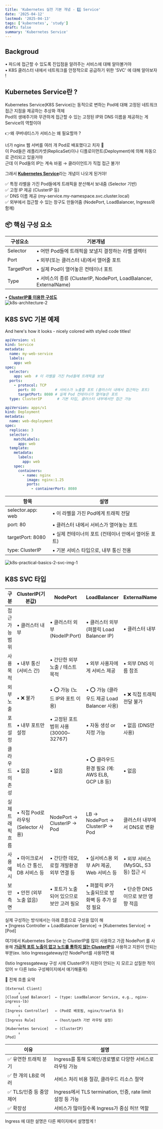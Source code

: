```yaml
---
title: 'Kubernetes 실전 기본 개념 - 2️⃣ Service'
date: '2025-04-12'
lastmod: '2025-04-13'
tags: ['kubernetes', 'study']
draft: false
summary: 'Kubernetes Service'
---
```


## Backgroud

• 파드에 접근할 수 있도록 진입점을 알려주는 서비스에 대해 알아볼거야  
• K8S 클러스터 내에서 네트워크를 안정적으로 공급하기 위한 'SVC' 에 대해 알아보자 !  

<TOCInline toc={props.toc} exclude="Backgroud" />

## Kubernetes Service란 ?

Kubernetes Service(K8S Service)는 동적으로 변하는 Pod에 대해 고정된 네트워크 접근 지점을 제공하는 추상화 객체  
Pod의 생애주기와 무관하게 접근할 수 있는 고정된 IP와 DNS 이름을 제공하는 게 Service의 역할이야

👉왜 쿠버네티스가 서비스는 왜 필요할까 ?

너가 nginx 웹 서버를 여러 개 Pod로 배포했다고 치자 🥑  
이 Pod들은 레플리카셋(ReplicaSet)이나 디플로이먼트(Deployment)에 의해 자동으로 관리되고 있을거야  
근데 이 Pod들의 IP는 계속 바뀜 → 클라이언트가 직접 접근 불가!  

그래서 <u>**Kubernetes Service**</u>라는 개념이 나오게 된거야!  

✅ 특정 라벨을 가진 Pod들에게 트래픽을 분산해서 보내줌 (Selector 기반)  
✅ 고정 IP 제공 (ClusterIP 등)  
✅ DNS 이름 제공 (my-service.my-namespace.svc.cluster.local)    
✅ 외부에서 접근할 수 있는 창구도 만들어줌 (NodePort, LoadBalancer, Ingress와 함께)  

## 📦 핵심 구성 요소

| 구성요소 | 기본개념 |
|--------|--------|
| Selector | • 어떤 Pod들에 트래픽을 보낼지 결정하는 라벨 셀렉터 |
| Port | • 외부(또는 클러스터 내)에서 열어줄 포트 |
| TargetPort | • 실제 Pod이 열어놓은 컨테이너 포트 |
| Type | • 서비스의 종류 (ClusterIP, NodePort, LoadBalancer, ExternalName) |


• <u>**ClusterIP를 이용한 구성도**</u>  
![k8s-architecture-2](/static/images/k8s-practical-basics-2-svc-img-1.png)

## K8S SVC 기본 예제

And here's how it looks - nicely colored with styled code titles!


```yaml:svc-clusterip.yaml
apiVersion: v1
kind: Service
metadata:
  name: my-web-service
  labels:
    app: web
spec:
  selector:
    app: web  # 이 라벨을 가진 Pod들에 트래픽을 보냄
  ports:
    - protocol: TCP
      port: 80         # 서비스가 노출할 포트 (클러스터 내에서 접근하는 포트)
      targetPort: 8080 # 실제 Pod 컨테이너가 열어놓은 포트
  type: ClusterIP       # 기본 타입, 클러스터 내부에서만 접근 가능
```

```yaml:deployment.yaml
apiVersion: apps/v1
kind: Deployment
metadata:
  name: web-deployment
spec:
  replicas: 3
  selector:
    matchLabels:
      app: web
  template:
    metadata:
      labels:
        app: web
    spec:
      containers:
        - name: nginx
          image: nginx:1.25
          ports:
            - containerPort: 8080
```
| 항목 | 설명 |
|--------|--------|
| selector.app: web | • 이 라벨을 가진 Pod에게 트래픽 전달 |
| port: 80 | • 클러스터 내에서 서비스가 열어놓는 포트 |
| targetPort: 8080 | • 실제 컨테이너의 포트 (컨테이너 안에서 열어둔 포트) |
| type: ClusterIP<br/> | • 기본 서비스 타입으로, 내부 통신 전용 |

![k8s-practical-basics-2-svc-img-1](/static/images/k8s-practical-basics-2-svc-img-1.png)


## K8S SVC 타입

| 구분 | ClusterIP(기본값)| NodePort | LoadBalancer | ExternalName |
|--------|--------|--------|--------|--------|
| 접근 가능 범위 | • 클러스터 내부 | • 클러스터 외부 (NodeIP:Port) | • 클러스터 외부 (퍼블릭 Load Balancer IP) | • 클러스터 내부 |
| 사용 목적 | • 내부 통신(서비스 간) | • 간단한 외부 노출 / 테스트 목적 | • 외부 사용자에게 서비스 제공 | • 외부 DNS 이름 참조 |
| 외부 노출 | • ❌ 불가 | • ⭕ 가능 (노드 IP와 포트 이용) | • ⭕ 가능 (클라우드 제공 Load Balancer 사용) | • ❌ 직접 트래픽 전달 불가 |
| 포트 설정 | • 내부 포트만 설정 | • 고정된 포트 범위 사용 (30000–32767) | • 자동 생성 or 지정 가능 | • 없음 (DNS만 사용)
| 클라우드 의존성 | • 없음 | • 없음| • ⭕ 클라우드 환경 필요 (예: AWS ELB, GCP LB 등) | • 없음 |
| 실제 트래픽 흐름 | • 직접 Pod로 라우팅 (Selector 사용) | NodePort → ClusterIP → Pod | LB → NodePort → ClusterIP → Pod | 클러스터 내부에서 DNS로 변환 |
| 사용 예시 | • 마이크로서비스 간 통신, DB 서비스 등 | • 간단한 데모, 로컬 개발환경 외부 연결 등 | • 실서비스용 외부 API 제공, Web 서비스 등 | • 외부 서비스(MySQL, S3 등) 접근 시 |
| 보안 측면 | • 안전 (외부 노출 없음) | • 포트가 노출되어 있으므로 보안 고려 필요 | • 퍼블릭 IP가 노출되므로 방화벽 등 추가 설정 필요 | • 단순한 DNS이므로 보안 영향 적음 |


실제 구성하는 방식에서는 아래 흐름으로 구성을 많이 해  
• [Ingress Controller + LoadBalancer Service] → [Kubernetes Service] → [Pod]

여기에서 Kubernetes Service 는 ClusterIP를 많이 사용하고 가끔 NodePort 를 사용해
<u>**가급적 포트 노출이 없고 노드를 통하지 않는 ClusterIP**</u>를 사용하고 지원이 안되는 부분(ex. Istio Ingressgateway)만 NodePort를 사용하면 돼

(Istio Ingressgateway 구성 시에 ClusterIP가 지원이 안되는 지 모르고 삽질한 적이 있어 ㅠ 다른 Istio 구성페이지에서 얘기해줄게)

🔁 전체 흐름 요약

```
[External Client]  
      ↓  
[Cloud Load Balancer]  ← (type: LoadBalancer Service, e.g., nginx-ingress-lb)  
      ↓  
[Ingress Controller]   ← (Pod로 배포됨, nginx/traefik 등)  
      ↓  
[Ingress Rule]         ← (host/path 기반 라우팅 설정)  
      ↓  
[Kubernetes Service]   ← (ClusterIP)  
      ↓  
[Pod]  
```

| 이유 | 설명 |
|--------|--------|
✅ 유연한 트래픽 분기|Ingress를 통해 도메인/경로별로 다양한 서비스로 라우팅 가능
✅ 한 개의 LB로 여러|서비스 처리	비용 절감, 클라우드 리소스 절약
✅ TLS/인증 등 중앙 제어|Ingress에서 TLS termination, 인증, rate limit 설정 등 가능
✅ 확장성|서비스가 많아질수록 Ingress가 중심 허브 역할

Ingress 에 대한 설명은 다른 페이지에서 설명할게 !
